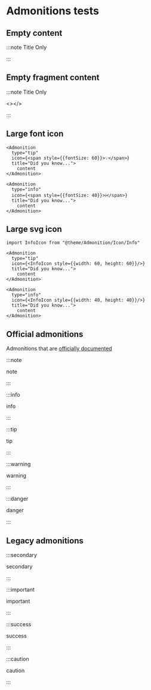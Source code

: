 # Admonitions tests

## Empty content

:::note Title Only

:::

## Empty fragment content

:::note Title Only

<></>

:::

## Large font icon


```mdx-code-block
<Admonition
  type="tip"
  icon={<span style={{fontSize: 60}}>💡</span>}
  title="Did you know...">
    content
</Admonition>

<Admonition
  type="info"
  icon={<span style={{fontSize: 40}}>ℹ️</span>}
  title="Did you know...">
    content
</Admonition>
```

## Large svg icon

```mdx-code-block
import InfoIcon from "@theme/Admonition/Icon/Info"

<Admonition
  type="tip"
  icon={<InfoIcon style={{width: 60, height: 60}}/>}
  title="Did you know...">
    content
</Admonition>

<Admonition
  type="info"
  icon={<InfoIcon style={{width: 40, height: 40}}/>}
  title="Did you know...">
    content
</Admonition>
```

## Official admonitions

Admonitions that are [officially documented](/docs/markdown-features/admonitions)

:::note

note

:::

:::info

info

:::

:::tip

tip

:::

:::warning

warning

:::

:::danger

danger

:::

## Legacy admonitions

:::secondary

secondary

:::

:::important

important

:::

:::success

success

:::

:::caution

caution

:::
